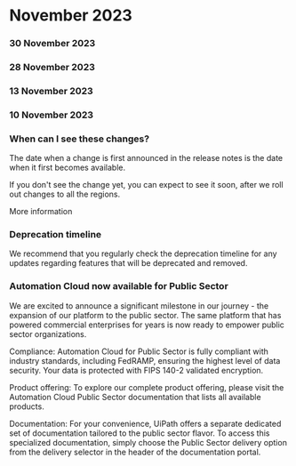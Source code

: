 ﻿# November 2023


### 30 November 2023




### 28 November 2023




### 13 November 2023




### 10 November 2023




### When can I see these changes?

The date when a change is first announced in the release notes is the date when it first becomes available.

If you don't see the change yet, you can expect to see it soon, after we roll out changes to all the regions.

More information


### Deprecation timeline

We recommend that you regularly check the deprecation timeline for any updates regarding features that will be deprecated and removed.


### Automation Cloud now available for Public Sector

We are excited to announce a significant milestone in our journey - the expansion of our platform to the public sector. The same platform that has powered commercial enterprises for years is now ready to empower public sector organizations.

Compliance: Automation Cloud for Public Sector is fully compliant with industry standards, including FedRAMP, ensuring the highest level of data security. Your data is protected with FIPS 140-2 validated encryption.

Product offering: To explore our complete product offering, please visit the Automation Cloud Public Sector documentation that lists all available products.

Documentation: For your convenience, UiPath offers a separate dedicated set of documentation tailored to the public sector flavor. To access this specialized documentation, simply choose the Public Sector delivery option from the delivery selector in the header of the documentation portal.

